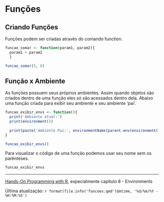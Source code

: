 # Funções

## Criando Funções

Funções podem ser criadas através do comando function.

```r

funcao_somar <- function(param1, param2){
  param1 + param2
  }

funcao_somar(5, 8)

```

## Função x Ambiente

As funções possuem seus próprios ambientes. Assim quando objetos são criados dentro de uma função eles só são acessados dentro dela. Abaixo uma função criada para exibir seu ambiente e seu ambiente 'pai'.

```r
funcao_exibir_envs <- function(){
  print('Ambiente atual:') 
  print(environment())
  
  print(paste('Ambiente Pai:', environmentName(parent.env(environment()))))
}

funcao_exibir_envs()
```

Para visualizar o código de uma função podemos usar seu nome sem os parênteses.

```r
funcao_exibir_envs  

```

---------------------
[Hands-On Programming with R](https://rstudio-education.github.io/hopr/), 
especialmente capítulo 8 - Environments

Última atualização: `r format(file.info('funcoes.qmd')$mtime, '%d/%m/%Y - %H:%M:%S')`
